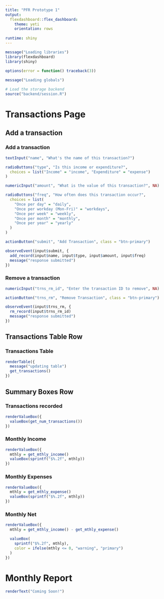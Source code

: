 ```yaml
---
title: "PFR Prototype 1"
output:
  flexdashboard::flex_dashboard:
    theme: yeti
    orientation: rows
    
runtime: shiny
---
```


```r
message("Loading libraries")
library(flexdashboard)
library(shiny)

options(error = function() traceback(3))
  
message("Loading globals")

# Load the storage backend
source("backend/session.R")
```

Transactions Page
=====================================================================

Add a transaction {.sidebar data-width=300}
---------------------------------------------------------------------

### Add a transaction

```r
textInput("name", "What's the name of this transaction?")

radioButtons("type", "Is this income or expenditure?",
  choices = list("Income" = "income", "Expenditure" = "expense")
)

numericInput("amount", "What is the value of this transaction?", NA)

radioButtons("freq", "How often does this transaction occur?",
  choices = list(
    "Once per day" = "daily",
    "Once per workday (Mon-Fri)" = "workdays",
    "Once per week" = "weekly",
    "Once per month" = "monthly",
    "Once per year" = "yearly"
  )
)

actionButton("submit", "Add Transaction", class = "btn-primary")

observeEvent(input$submit, {
  add_record(input$name, input$type, input$amount, input$freq)
  message("response submitted")
})
```

### Remove a transaction

```r
numericInput("trns_rm_id", "Enter the transaction ID to remove", NA)

actionButton("trns_rm", "Remove Transaction", class = "btn-primary")

observeEvent(input$trns_rm, {
  rm_record(input$trns_rm_id)
  message("response submitted")
})
```

Transactions Table Row 
---------------------------------------------------------------------

### Transactions Table

```r
renderTable({
  message("updating table")
  get_transactions()
})
```

Summary Boxes Row
---------------------------------------------------------------------

### Transactions recorded

```r
renderValueBox({
  valueBox(get_num_transactions())
})
```

### Monthly Income

```r
renderValueBox({
  mthly = get_mthly_income()
  valueBox(sprintf("$%.2f", mthly))
})
```

### Monthly Expenses

```r
renderValueBox({
  mthly = get_mthly_expense()
  valueBox(sprintf("$%.2f", mthly))
})
```

### Monthly Net

```r
renderValueBox({
  mthly = get_mthly_income() - get_mthly_expense()

  valueBox(
    sprintf("$%.2f", mthly),
    color = ifelse(mthly <= 0, "warning", "primary")
  )
})
```

Monthly Report
=====================================================================

```r
renderText("Coming Soon!")
```
